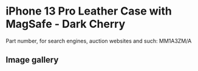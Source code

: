 # iPhone 13 Pro Leather Case with MagSafe - Dark Cherry

Part number, for search engines, auction websites and such: MM1A3ZM/A

## Image gallery

<div style={{ width: "768px" }}>
  <GalleryComponent
    images={[
      {
        original: "/everysource/MM1A3",
        thumbnail: "/everypreview/MM1A3",
      },
      {
        original: "/everysource/MM1A3_AV1",
        thumbnail: "/everypreview/MM1A3_AV1",
      },
      {
        original: "/everysource/MM1A3_AV2",
        thumbnail: "/everypreview/MM1A3_AV2",
      },
      {
        original: "/everysource/MM1A3_AV3",
        thumbnail: "/everypreview/MM1A3_AV3",
      },
      {
        original: "/everysource/MM1A3_AV4",
        thumbnail: "/everypreview/MM1A3_AV4",
      },
      {
        original: "/everysource/MM1A3_AV5",
        thumbnail: "/everypreview/MM1A3_AV5",
      },
      {
        original: "/everysource/MM1A3_AV6",
        thumbnail: "/everypreview/MM1A3_AV6",
      }
    ]}
  />
</div>